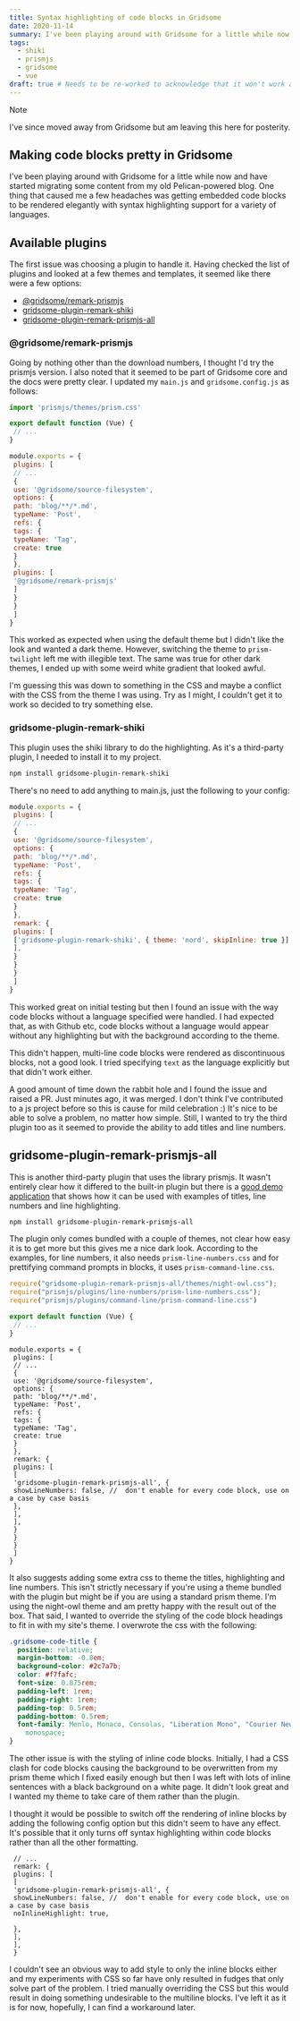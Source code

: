 ```yaml
---
title: Syntax highlighting of code blocks in Gridsome
date: 2020-11-14
summary: I've been playing around with Gridsome for a little while now and have started migrating some content from my old Pelican-powered blog. One thing that caused me a few headaches was getting embedded code blocks to be rendered elegantly with syntax highlighting support for a variety of languages.
tags:
  - shiki
  - prismjs
  - gridsome
  - vue
draft: true # Needs to be re-worked to acknowledge that it won't work anymore
---
```


> [!NOTE]
> I've since moved away from Gridsome but am leaving this here for posterity.

## Making code blocks pretty in Gridsome

I've been playing around with Gridsome for a little while now and have started migrating some content from my old Pelican-powered blog. One thing that caused me a few headaches was getting embedded code blocks to be rendered elegantly with syntax highlighting support for a variety of languages.

## Available plugins

The first issue was choosing a plugin to handle it. Having checked the list of plugins and looked at a few themes and templates, it seemed like there were a few options:

- [@gridsome/remark-prismjs](https://gridsome.org/plugins/@gridsome/remark-prismjs)
- [gridsome-plugin-remark-shiki](https://gridsome.org/plugins/gridsome-plugin-remark-shiki)
- [gridsome-plugin-remark-prismjs-all](https://gridsome.org/plugins/gridsome-plugin-remark-prismjs-all)

### @gridsome/remark-prismjs

Going by nothing other than the download numbers, I thought I'd try the prismjs version. I also noted that it seemed to be part of Gridsome core and the docs were pretty clear. I updated my `main.js` and `gridsome.config.js` as follows:

```js
import 'prismjs/themes/prism.css'

export default function (Vue) {
 // ...
}
```

```js
module.exports = {
 plugins: [
 // ...
 {
 use: '@gridsome/source-filesystem',
 options: {
 path: 'blog/**/*.md',
 typeName: 'Post',
 refs: {
 tags: {
 typeName: 'Tag',
 create: true
 }
 },
 plugins: [
 '@gridsome/remark-prismjs'
 ]
 }
 }
 ]
}
```

This worked as expected when using the default theme but I didn't like the look and wanted a dark theme. However, switching the theme to `prism-twilight` left me with illegible text. The same was true for other dark themes, I ended up with some weird white gradient that looked awful.

I'm guessing this was down to something in the CSS and maybe a conflict with the CSS from the theme I was using. Try as I might, I couldn't get it to work so decided to try something else.

### gridsome-plugin-remark-shiki

This plugin uses the shiki library to do the highlighting. As it's a third-party plugin, I needed to install it to my project.

```bash
npm install gridsome-plugin-remark-shiki
```

There's no need to add anything to main.js, just the following to your config:

```js
module.exports = {
 plugins: [
 // ...
 {
 use: '@gridsome/source-filesystem',
 options: {
 path: 'blog/**/*.md',
 typeName: 'Post',
 refs: {
 tags: {
 typeName: 'Tag',
 create: true
 }
 },
 remark: {
 plugins: [
 ['gridsome-plugin-remark-shiki', { theme: 'nord', skipInline: true }]
 ],
 }
 }
 }
 ]
}
```

This worked great on initial testing but then I found an issue with the way code blocks without a language specified were handled. I had expected that, as with Github etc, code blocks without a language would appear without any highlighting but with the background according to the theme.

This didn't happen, multi-line code blocks were rendered as discontinuous blocks, not a good look. I tried specifying `text` as the language explicitly but that didn't work either.

A good amount of time down the rabbit hole and I found the issue and raised a PR. Just minutes ago, it was merged. I don't think I've contributed to a js project before so this is cause for mild celebration :) It's nice to be able to solve a problem, no matter how simple. Still, I wanted to try the third plugin too as it seemed to provide the ability to add titles and line numbers.

## gridsome-plugin-remark-prismjs-all

This is another third-party plugin that uses the library prismjs. It wasn't entirely clear how it differed to the built-in plugin but there is a [good demo application](https://kind-elion-23889d.netlify.app/demo-gridsome-plugin-remark-prismjs-all/) that shows how it can be used with examples of titles, line numbers and line highlighting.

```bash
npm install gridsome-plugin-remark-prismjs-all
```

The plugin only comes bundled with a couple of themes, not clear how easy it is to get more but this gives me a nice dark look. According to the examples, for line numbers, it also needs `prism-line-numbers.css` and for prettifying command prompts in blocks, it uses `prism-command-line.css`.

```js
require("gridsome-plugin-remark-prismjs-all/themes/night-owl.css");
require("prismjs/plugins/line-numbers/prism-line-numbers.css");
require("prismjs/plugins/command-line/prism-command-line.css")

export default function (Vue) {
 // ...
}
```

```js{15-23}{codeTitle: "gridsome.config.js"}
module.exports = {
 plugins: [
 // ...
 {
 use: '@gridsome/source-filesystem',
 options: {
 path: 'blog/**/*.md',
 typeName: 'Post',
 refs: {
 tags: {
 typeName: 'Tag',
 create: true
 }
 },
 remark: {
 plugins: [
 [
 'gridsome-plugin-remark-prismjs-all', {
 showLineNumbers: false, //  don't enable for every code block, use on a case by case basis
 },
 ],
 ],
 }
 }
 }
 ]
}
```

It also suggests adding some extra css to theme the titles, highlighting and line numbers. This isn't strictly necessary if you're using a theme bundled with the plugin but might be if you are using a standard prism theme. I'm using the night-owl theme and am pretty happy with the result out of the box. That said, I wanted to override the styling of the code block headings to fit in with my site's theme. I overwrote the css with the following:

```css
.gridsome-code-title {
  position: relative;
  margin-bottom: -0.8em;
  background-color: #2c7a7b;
  color: #f7fafc;
  font-size: 0.875rem;
  padding-left: 1rem;
  padding-right: 1rem;
  padding-top: 0.5rem;
  padding-bottom: 0.5rem;
  font-family: Menlo, Monaco, Consolas, "Liberation Mono", "Courier New",
    monospace;
}
```

The other issue is with the styling of inline code blocks. Initially, I had a CSS clash for code blocks causing the background to be overwritten from my prism theme which I fixed easily enough but then I was left with lots of inline sentences with a black background on a white page. It didn't look great and I wanted my theme to take care of them rather than the plugin.

I thought it would be possible to switch off the rendering of inline blocks by adding the following config option but this didn't seem to have any effect. It's possible that it only turns off syntax highlighting within code blocks rather than all the other formatting.

```js{7}{codeTitle: "gridsome.config.js"}
 // ...
 remark: {
 plugins: [
 [
 'gridsome-plugin-remark-prismjs-all', {
 showLineNumbers: false, //  don't enable for every code block, use on a case by case basis
 noInlineHighlight: true,

 },
 ],
 ],
 }
```

I couldn't see an obvious way to add style to only the inline blocks either and my experiments with CSS so far have only resulted in fudges that only solve part of the problem. I tried manually overriding the CSS but this would result in doing something undesirable to the multiline blocks. I've left it as it is for now, hopefully, I can find a workaround later.
